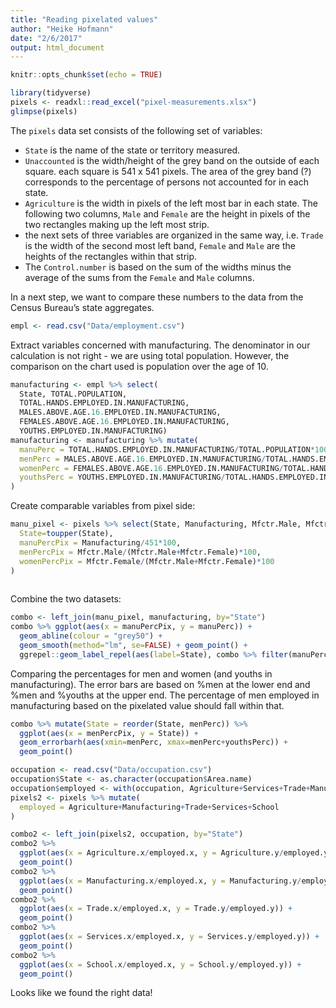```yaml
---
title: "Reading pixelated values"
author: "Heike Hofmann"
date: "2/6/2017"
output: html_document
---
```


```r
knitr::opts_chunk$set(echo = TRUE)
```



```r
library(tidyverse)
pixels <- readxl::read_excel("pixel-measurements.xlsx")
glimpse(pixels)
```
The `pixels` data set consists of the following set of variables:

- `State` is the name of the state or territory measured.
- `Unaccounted` is the width/height of the grey band on the outside of each square. each square is 541 x 541 pixels. The area of the grey band (?) corresponds to the percentage of persons not accounted for in each state.
- `Agriculture` is the width in pixels of the left most bar in each state. The following two columns, `Male` and `Female` are the height in pixels of the two rectangles making up the left most strip.
- the next sets of three variables are organized in the same way, i.e. `Trade` is the width of the second most left band, `Female` and `Male` are the heights of the rectangles within that strip.
- The `Control.number` is based on the sum of the widths minus the average of the sums from the `Female` and `Male` columns.

In a next step, we want to compare these numbers to the data from the Census Bureau's state aggregates.
```r
empl <- read.csv("Data/employment.csv")
```

Extract variables concerned with manufacturing. The denominator in our calculation is not right - we are using total population. However, the comparison on the chart used is population over the age of 10. 
```r
manufacturing <- empl %>% select(
  State, TOTAL.POPULATION,
  TOTAL.HANDS.EMPLOYED.IN.MANUFACTURING,
  MALES.ABOVE.AGE.16.EMPLOYED.IN.MANUFACTURING,
  FEMALES.ABOVE.AGE.16.EMPLOYED.IN.MANUFACTURING,
  YOUTHS.EMPLOYED.IN.MANUFACTURING) 
manufacturing <- manufacturing %>% mutate(
  manuPerc = TOTAL.HANDS.EMPLOYED.IN.MANUFACTURING/TOTAL.POPULATION*100,
  menPerc = MALES.ABOVE.AGE.16.EMPLOYED.IN.MANUFACTURING/TOTAL.HANDS.EMPLOYED.IN.MANUFACTURING * 100,
  womenPerc = FEMALES.ABOVE.AGE.16.EMPLOYED.IN.MANUFACTURING/TOTAL.HANDS.EMPLOYED.IN.MANUFACTURING * 100,
  youthsPerc = YOUTHS.EMPLOYED.IN.MANUFACTURING/TOTAL.HANDS.EMPLOYED.IN.MANUFACTURING * 100
)
```

Create comparable variables from pixel side:
```r
manu_pixel <- pixels %>% select(State, Manufacturing, Mfctr.Male, Mfctr.Female) %>% mutate(
  State=toupper(State),
  manuPercPix = Manufacturing/451*100,
  menPercPix = Mfctr.Male/(Mfctr.Male+Mfctr.Female)*100,
  womenPercPix = Mfctr.Female/(Mfctr.Male+Mfctr.Female)*100
)
  
```
Combine the two datasets:


```r
combo <- left_join(manu_pixel, manufacturing, by="State")
combo %>% ggplot(aes(x = manuPercPix, y = manuPerc)) + 
  geom_abline(colour = "grey50") +
  geom_smooth(method="lm", se=FALSE) + geom_point() +
  ggrepel::geom_label_repel(aes(label=State), combo %>% filter(manuPercPix >= 15))
```

Comparing the percentages for men and women (and youths in manufacturing). The error bars are based on %men at the lower end and %men and %youths at the upper end. The percentage of men employed in manufacturing based on the pixelated value should fall within that. 

```r
combo %>% mutate(State = reorder(State, menPerc)) %>%
  ggplot(aes(x = menPercPix, y = State)) +
  geom_errorbarh(aes(xmin=menPerc, xmax=menPerc+youthsPerc)) +
  geom_point()
```

```r
occupation <- read.csv("Data/occupation.csv")
occupation$State <- as.character(occupation$Area.name)
occupation$employed <- with(occupation, Agriculture+Services+Trade+Manufacturing+School)
pixels2 <- pixels %>% mutate(
  employed = Agriculture+Manufacturing+Trade+Services+School
)

combo2 <- left_join(pixels2, occupation, by="State")
combo2 %>% 
  ggplot(aes(x = Agriculture.x/employed.x, y = Agriculture.y/employed.y)) +
  geom_point()
combo2 %>% 
  ggplot(aes(x = Manufacturing.x/employed.x, y = Manufacturing.y/employed.y)) +
  geom_point()
combo2 %>% 
  ggplot(aes(x = Trade.x/employed.x, y = Trade.y/employed.y)) +
  geom_point()
combo2 %>% 
  ggplot(aes(x = Services.x/employed.x, y = Services.y/employed.y)) +
  geom_point()
combo2 %>% 
  ggplot(aes(x = School.x/employed.x, y = School.y/employed.y)) +
  geom_point()

```

Looks like we found the right data! 
